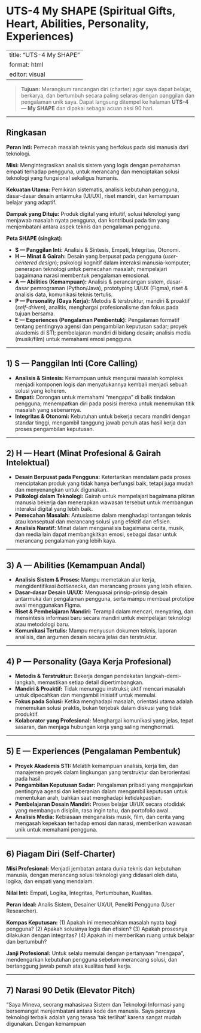 # UTS-4 My SHAPE (Spiritual Gifts, Heart, Abilities, Personality, Experiences)

---
title: "UTS-4 My SHAPE"
format: html
editor: visual
---

> **Tujuan:** Merangkum rancangan diri (charter) agar saya dapat belajar, berkarya, dan bertumbuh secara paling selaras dengan panggilan dan pengalaman unik saya. Dapat langsung ditempel ke halaman **UTS-4 — My SHAPE** dan dipakai sebagai acuan aksi 90 hari.

------------------------------------------------------------------------

## Ringkasan

**Peran Inti:** Pemecah masalah teknis yang berfokus pada sisi manusia dari teknologi.

**Misi:** Mengintegrasikan analisis sistem yang logis dengan pemahaman empati terhadap pengguna, untuk merancang dan menciptakan solusi teknologi yang fungsional sekaligus humanis.

**Kekuatan Utama:** Pemikiran sistematis, analisis kebutuhan pengguna, dasar-dasar desain antarmuka (UI/UX), riset mandiri, dan kemampuan belajar yang adaptif.

**Dampak yang Dituju:** Produk digital yang intuitif, solusi teknologi yang menjawab masalah nyata pengguna, dan kontribusi pada tim yang menjembatani antara aspek teknis dan pengalaman pengguna.

**Peta SHAPE (singkat):**

-   **S — Panggilan Inti:** Analisis & Sintesis, Empati, Integritas, Otonomi.
-   **H — Minat & Gairah:** Desain yang berpusat pada pengguna (*user-centered design*); psikologi kognitif dalam interaksi manusia-komputer; penerapan teknologi untuk pemecahan masalah; mempelajari bagaimana narasi membentuk pengalaman emosional.
-   **A — Abilities (Kemampuan):** Analisis & perancangan sistem, dasar-dasar pemrograman (Python/Java), prototyping UI/UX (Figma), riset & analisis data, komunikasi teknis tertulis.
-   **P — Personality (Gaya Kerja):** Metodis & terstruktur, mandiri & proaktif (*self-driven*), analitis, menghargai profesionalisme dan fokus pada tujuan bersama.
-   **E — Experiences (Pengalaman Pembentuk):** Pengalaman formatif tentang pentingnya agensi dan pengambilan keputusan sadar; proyek akademis di STI; pembelajaran mandiri di bidang desain; analisis media (musik/film) untuk memahami emosi pengguna.

------------------------------------------------------------------------

## 1) S — Panggilan Inti (Core Calling)

-   **Analisis & Sintesis:** Kemampuan untuk mengurai masalah kompleks menjadi komponen logis dan menyatukannya kembali menjadi sebuah solusi yang koheren.
-   **Empati:** Dorongan untuk memahami "mengapa" di balik tindakan pengguna; menempatkan diri pada posisi mereka untuk menemukan titik masalah yang sebenarnya.
-   **Integritas & Otonomi:** Kebutuhan untuk bekerja secara mandiri dengan standar tinggi, mengambil tanggung jawab penuh atas hasil kerja dan proses pengambilan keputusan.

------------------------------------------------------------------------

## 2) H — Heart (Minat Profesional & Gairah Intelektual)

-   **Desain Berpusat pada Pengguna:** Ketertarikan mendalam pada proses menciptakan produk yang tidak hanya berfungsi baik, tetapi juga mudah dan menyenangkan untuk digunakan.
-   **Psikologi dalam Teknologi:** Gairah untuk mempelajari bagaimana pikiran manusia bekerja dan menerapkan wawasan tersebut untuk membangun interaksi digital yang lebih baik.
-   **Pemecahan Masalah:** Antusiasme dalam menghadapi tantangan teknis atau konseptual dan merancang solusi yang efektif dan efisien.
-   **Analisis Naratif:** Minat dalam menganalisis bagaimana cerita, musik, dan media lain dapat membangkitkan emosi, sebagai dasar untuk merancang pengalaman yang lebih kaya.

------------------------------------------------------------------------

## 3) A — Abilities (Kemampuan Andal)

-   **Analisis Sistem & Proses:** Mampu memetakan alur kerja, mengidentifikasi *bottlenecks*, dan merancang proses yang lebih efisien.
-   **Dasar-dasar Desain UI/UX:** Menguasai prinsip-prinsip desain antarmuka dan pengalaman pengguna, serta mampu membuat prototipe awal menggunakan Figma.
-   **Riset & Pembelajaran Mandiri:** Terampil dalam mencari, menyaring, dan mensintesis informasi baru secara mandiri untuk mempelajari teknologi atau metodologi baru.
-   **Komunikasi Tertulis:** Mampu menyusun dokumen teknis, laporan analisis, dan argumen desain secara jelas dan terstruktur.

------------------------------------------------------------------------

## 4) P — Personality (Gaya Kerja Profesional)

-   **Metodis & Terstruktur:** Bekerja dengan pendekatan langkah-demi-langkah, memastikan setiap detail dipertimbangkan.
-   **Mandiri & Proaktif:** Tidak menunggu instruksi; aktif mencari masalah untuk dipecahkan dan mengambil inisiatif untuk memulai.
-   **Fokus pada Solusi:** Ketika menghadapi masalah, orientasi utama adalah menemukan solusi praktis, bukan terjebak dalam diskusi yang tidak produktif.
-   **Kolaborator yang Profesional:** Menghargai komunikasi yang jelas, tepat sasaran, dan menjaga hubungan kerja yang saling menghormati.

------------------------------------------------------------------------

## 5) E — Experiences (Pengalaman Pembentuk)

-   **Proyek Akademis STI:** Melatih kemampuan analisis, kerja tim, dan manajemen proyek dalam lingkungan yang terstruktur dan berorientasi pada hasil.
-   **Pengambilan Keputusan Sadar:** Pengalaman pribadi yang mengajarkan pentingnya agensi dan keberanian dalam mengambil keputusan untuk menentukan arah, bahkan saat menghadapi ketidakpastian.
-   **Pembelajaran Desain Mandiri:** Proses belajar UI/UX secara otodidak yang membangun disiplin, rasa ingin tahu, dan portofolio awal.
-   **Analisis Media:** Kebiasaan menganalisis musik, film, dan cerita yang mengasah kepekaan terhadap emosi dan narasi, memberikan wawasan unik untuk memahami pengguna.

------------------------------------------------------------------------

## 6) Piagam Diri (Self-Charter)

**Misi Profesional:** Menjadi jembatan antara dunia teknis dan kebutuhan manusia, dengan merancang solusi teknologi yang didasari oleh data, logika, dan empati yang mendalam.

**Nilai Inti:** Empati, Logika, Integritas, Pertumbuhan, Kualitas.

**Peran Ideal:** Analis Sistem, Desainer UX/UI, Peneliti Pengguna (User Researcher).

**Kompas Keputusan:** (1) Apakah ini memecahkan masalah nyata bagi pengguna? (2) Apakah solusinya logis dan efisien? (3) Apakah prosesnya dilakukan dengan integritas? (4) Apakah ini memberikan ruang untuk belajar dan bertumbuh?

**Janji Profesional:** Untuk selalu memulai dengan pertanyaan "mengapa", mendengarkan kebutuhan pengguna sebelum merancang solusi, dan bertanggung jawab penuh atas kualitas hasil kerja.

------------------------------------------------------------------------

## 7) Narasi 90 Detik (Elevator Pitch)

"Saya Mineva, seorang mahasiswa Sistem dan Teknologi Informasi yang bersemangat menjembatani antara kode dan manusia. Saya percaya teknologi terbaik adalah yang terasa 'tak terlihat' karena sangat mudah digunakan. Dengan kemampuan